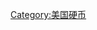 {{navbox
| name   = 美国硬币
| title  = 美国硬币
| listclass = hlist

| group1 = [[1美分硬幣|1美分]]
|  list1 =
* [[链条1美分硬币|链条]]（1793年）
* [[花环1美分硬币|花环]]（1793年）
* [[自由帽1美分硬币|自由帽]]（1793至1796年）
* [[波浪头像硬币]]（1796至1807年）
* [[古典头像硬币|古典头像]]（1808至1814年）
* [[马特朗头像硬币|马特朗头像]]（1816至1839年）
* [[大美分硬币]]（辫发1美分硬币，1835至1857年）
* [[飞鹰1美分硬币]]（1856至1858年）
* [[印第安人头像一美分硬币|印第安人头像]]（1859至1909年）
* [[1943年钢制1美分硬币]]
* [[1955年双模硬币]]
* [[1974年铝制1美分硬币]]
* [[林肯1美分]]（1909年至今）

| group2 = [[5美分硬币|5美分]]
|  list2 =
* [[飘发自由女神]]（1794至1795年）
* [[波浪头像硬币]]（1796至1797年，1800至1805年）
* [[带帽头像硬币]]（1829至1837年）
* [[坐姿自由女神硬币|坐姿自由女神]]（1839至1891年）
* [[盾牌镍币|盾牌]]（1866至1883年）
* [[自由女神头像镍币|自由女神头像]]（1883至1913年）
* [[野牛镍币|野牛]]（1913至1938年）
* [[杰斐逊镍币|杰斐逊]]（1938年至今）

| group3 = [[10美分硬币|10美分]]
|  list3 =
* [[10美分硬币|10美分铸币]]（1792年）
* [[波浪头像硬币]]（1796至1807年）
* [[带帽头像硬币]]（1809至1837年）
* [[坐姿自由女神硬币|坐姿自由女神]]（1839至1891年）
* [[巴伯硬币|巴伯]]（1892至1916年）
* [[墨丘利10美分硬币|墨丘利]]（1916至1945年）
* [[罗斯福十美分硬币|罗斯福]]（1946年至今）

| group4 = [[25美分硬币|25美分]]
|  list4 =
* [[波浪头像硬币]]（1796至1807年）
* [[带帽头像硬币]]（1815至1839年）
* [[坐姿自由女神造币|坐姿自由女神]]（1839至1891年）
* [[巴伯硬币|巴伯]]（1892至1916年）
* [[站姿自由女神25美分硬币|站姿自由女神]]（1916至1930年）
* [[华盛顿25美分硬币|华盛顿]]（1932年至今）
* [[美国女性25美分|美国女性]]（2022年至今）

| group5 = [[50美分|半美元]]
|  list5 =
* [[飘发自由女神]]（1794至1795年）
* [[波浪头像硬币]]（1796至1807年）
* [[带帽头像硬币]]（1807至1839年）
* [[坐姿自由女神硬币|坐姿自由女神]]（1839至1891年）
* [[巴伯硬币|巴伯]]（1892至1915年）
* [[行走自由女神半美元|行走自由女神]] (1916–47)
* [[富兰克林半美元|富兰克林]] (1948–63)
* [[肯尼迪半美元|肯尼迪]]（1964年至今）

| group6 = [[1美元硬币|1美元]]
|  list6 =
* [[飘发自由女神1美元硬币|飘发自由女神]]（1794至1795年）
* [[波浪头像银元|波浪头像]]（1795至1804年）
* [[1804年银元]]
* [[戈布雷希特银元|戈布雷希特]]（1836至1839年）
* [[坐姿自由女神银元|坐姿自由女神]]（1836至1873年）
* [[1美元金币|金币]]（1849年至1889年）
* [[贸易银元|贸易]]（1873至1885年）
* [[摩根银元|摩根]]（1878至1904年，1921年）
* [[和平银元|和平]]（1921至1935年）
* [[艾森豪威尔一美元硬币|艾森豪威尔]]（1961至1981年）
* [[苏珊·安东尼一美元硬币|安东尼]]（1979至1981年，1999年）
* [[美國鷹揚銀幣|鹰扬银币]]（1986年至今）
* [[薩卡加維亞1美元硬幣|萨卡加维亚]]（2000年至今）
* [[总统1美元硬币计划|总统]]（2007年至2016年，2020年）
* [[美国创新一美元硬币|美国创新]]（2018年至今）

| group7 = 金币
|  list7 =
* [[1美元金币|金币]]（1849年至1889年）
* [[2.5美元金币]]（1796至1929年）
* [[3美元金币]]（1854至1889年）
* [[半鹰金币]]（1795至1929年）
* [[鹰金币]]（1795至1933年）
* [[双鹰金币]]（1850至1933年）
* [[美國鷹揚金幣|金鹰]]（1986年至今）
* [[美国水牛金币|金水牛]]（2006年至今）
* [[總統1美元硬幣|第一夫人金币]]（2007年至今）
* [[头巾头像鹰扬金币]]（1795至1804年）
* [[印第安人头像金币]]（1908至1929年）
* [[印第安人头像鹰扬金币]]（1907至1933年）
* [[自由女神头像双鹰金币|自由女神头像双鹰]]（1849至1907年）
* [[圣高登斯双鹰金币|圣高登斯双鹰]]（1907至1933年）

| group8 = 其它
|  list8 =
{{Navbox|child
| evenodd = swap
| group1 = [[美国早期纪念币|早期]]（1892至1954年）
| list1 =
* [[哥伦布半美元]]（1892至1893年）
* [[伊莎贝拉25美分硬币]]（1893年）
* [[拉法耶特银元|拉法耶特]]（1900年）
* [[路易斯安那购地博览会金币|路易斯安那购地]]（1903年）
* [[刘易斯与克拉克博览会金币|刘易斯与克拉克远征]]（1904至1905年）
* [[巴拿马－太平洋纪念币]]（1915年）
* [[麦金莱诞生地纪念金币|麦金莱诞生地]]（1916至1917年）
* [[伊利诺伊州百年纪念半美元]]（1918年）
* [[缅因州百年纪念半美元]]（1920年）
* [[朝圣者三百周年半美元]]（1920至1921年）
* [[密苏里州百年纪念半美元]]（1921年）
* [[阿拉巴马州百年纪念半美元]]（1921年）
* [[格兰特纪念币]]（1922年）
* [[门罗主义百年纪念半美元]]（1923年）
* [[胡格诺派－瓦隆人三百周年半美元]]（1924年）
* [[石山纪念半美元]]（1925年）
* [[列克星敦－康科德150周年纪念半美元]]（1925年）
* [[加利福尼亚州钻禧纪念半美元]]（1925年）
* [[温哥华堡百年纪念半美元]]（1925年）
* [[美国150周年纪念币]]（1926年）
* [[俄勒冈小径纪念半美元]]（1926至1939年）
* [[佛蒙特州一百五十周年半美元]]（1927年）
* [[夏威夷一百五十周年纪念半美元]]（1928年）
* [[加兹登购地半美元]]（1930年，已取消）
* [[马里兰州三百周年半美元]]（1934年）
* [[德克萨斯州百年纪念半美元]]（1934至1938年）
* [[加利福尼亚州太平洋国际博览会半美元]]（1935至1936年）
* [[康涅狄格州三百周年半美元]]（1935年）
* [[老西班牙小径半美元]]（1935年）
* [[克里夫兰百年纪念半美元]]（1936年）
* [[威斯康星领地百年纪念半美元]]（1936年）
* [[长岛三百周年半美元]]（1936年）
* [[缅因州约克县三百周年半美元]]（1936年）
* [[康涅狄格州布里奇波特百年纪念半美元]]（1936年）
* [[伊利诺伊州埃尔金百年纪念半美元]]（1936年）
* [[林奇堡一百五十周年半美元]]（1936年）
* [[奥尔巴尼宪章半美元]]（1936年）
* [[旧金山－奥克兰海湾大桥半美元]]（1936年）
* [[罗德岛州三百周年半美元]]（1936年）
* [[辛辛那提音乐中心半美元]]（1936年）
* [[南卡罗来纳州哥伦比亚一百五十周年半美元]]（1936年）
* [[弗吉尼亚州诺福克二百周年半美元]]（1937年）
* [[特拉华州三百周年半美元]]（1937年）
* [[新罗谢尔二百五十周年半美元]]（1937年生产，但硬币标识年份是1938）
* [[路易斯安那购地一百五十周年半美元]]（1954年，已取消）
|  group2 = [[美国现代纪念币|现代]]（1982年至今）
| list2 =
* [[洛杉矶第23届奥林匹克运动会银元]]（1984年）
* [[艾森豪威尔纪念银元]]（1990年）
* [[2000年国会图书馆金铂10美元硬币|国会图书馆10美元硬币]]（2000年）
* [[约翰·马歇尔纪念银元]]（2005年）
* [[美国海军陆战队230周年纪念银元]]（2005年）
* [[美国童军百年纪念银元]]（2010年）
}}
| group9 = 其它
|  list9 =
* [[半美分 (美国硬币)|半美分]]（1793至1857年）
* [[2美分硬币]]（1864至1873年）
* [[3美分银币]]（1851至1873年）
* [[3美分镍币]]（1865至1889年）
* [[20美分硬币]]（1875至1878年）
* [[美国二百周年纪念币]]（1975至1976年）
* [[美国艺术纪念系列奖章]]（1980至1984年）
* [[美国白金鹰币|白金鹰]]（1997年至今）
* [[美丽美国银币]]（2010年至今）
* [[挪威裔美国人勋章]]（1925年）
}}<noinclude>

[[Category:美国硬币]]
</noinclude>